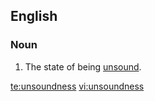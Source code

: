 ==English==
===Noun===
{{en-noun|-}}
# The state of being [[unsound]].

[[te:unsoundness]]
[[vi:unsoundness]]